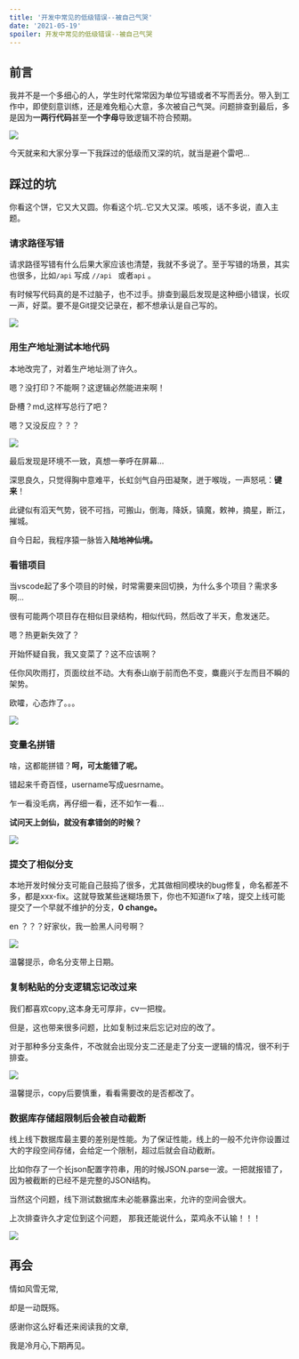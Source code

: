 ```yaml
---
title: '开发中常见的低级错误--被自己气哭'
date: '2021-05-19'
spoiler: 开发中常见的低级错误--被自己气哭
---
```


## 前言

我并不是一个多细心的人，学生时代常常因为单位写错或者不写而丢分。带入到工作中，即使刻意训练，还是难免粗心大意，多次被自己气哭。问题排查到最后，多是因为**一两行代码**甚至**一个字母**导致逻辑不符合预期。



![](https://img-blog.csdnimg.cn/20210517225512996.png)


今天就来和大家分享一下我踩过的低级而又深的坑，就当是避个雷吧...


## 踩过的坑

你看这个饼，它又大又圆。你看这个坑..它又大又深。咳咳，话不多说，直入主题。

### 请求路径写错


请求路径写错有什么后果大家应该也清楚，我就不多说了。至于写错的场景，其实也很多，比如`/api` 写成  `//api ` 或者`api` 。

有时候写代码真的是不过脑子，也不过手。排查到最后发现是这种细小错误，长叹一声，好菜。要不是Git提交记录在，都不想承认是自己写的。

![](https://img-blog.csdnimg.cn/20210517225116333.png)


###  用生产地址测试本地代码

本地改完了，对着生产地址测了许久。

嗯？没打印？不能啊？这逻辑必然能进来啊！

卧槽？md,这样写总行了吧？

嗯？又没反应？？？

![](https://img-blog.csdnimg.cn/2021051722540984.png)

最后发现是环境不一致，真想一拳呼在屏幕...

深思良久，只觉得胸中意难平，长虹剑气自丹田凝聚，迸于喉咙，一声怒吼：**键来**！

 此键似有滔天气势，锐不可挡，可搬山，倒海，降妖，镇魔，敕神，摘星，断江，摧城。

自今日起，我程序猿一脉皆入**陆地神仙境。**

### 看错项目

当vscode起了多个项目的时候，时常需要来回切换，为什么多个项目？需求多啊... 

很有可能两个项目存在相似目录结构，相似代码，然后改了半天，愈发迷茫。

嗯？热更新失效了？

开始怀疑自我，我又变菜了？这不应该啊？

任你风吹雨打，页面纹丝不动。大有泰山崩于前而色不变，麋鹿兴于左而目不瞬的架势。

欧嚯，心态炸了。。。

![](https://img-blog.csdnimg.cn/20210517230706962.png)

### 变量名拼错

啥，这都能拼错？**呵，可太能错了呢。**

错起来千奇百怪，username写成uesrname。

乍一看没毛病，再仔细一看，还不如乍一看...

**试问天上剑仙，就没有拿错剑的时候？**


![](https://img-blog.csdnimg.cn/20210517231155585.png)


###  提交了相似分支

本地开发时候分支可能自己鼓捣了很多，尤其做相同模块的bug修复，命名都差不多，都是xxx-fix。这就导致某些迷糊场景下，你也不知道fix了啥，提交上线可能提交了一个早就不维护的分支，**0 change。**

en ？？？好家伙，我一脸黑人问号啊？


![](https://img-blog.csdnimg.cn/20210517231415833.png?x-oss-process=image/watermark,type_ZmFuZ3poZW5naGVpdGk,shadow_10,text_aHR0cHM6Ly9ibG9nLmNzZG4ubmV0L3FxXzQyODEzNDkx,size_16,color_FFFFFF,t_70)

温馨提示，命名分支带上日期。

### 复制粘贴的分支逻辑忘记改过来

我们都喜欢copy,这本身无可厚非，cv一把梭。

但是，这也带来很多问题，比如复制过来后忘记对应的改了。

对于那种多分支条件，不改就会出现分支二还是走了分支一逻辑的情况，很不利于排查。

![](https://img-blog.csdnimg.cn/20210517231735362.png)

温馨提示，copy后要慎重，看看需要改的是否都改了。



### 数据库存储超限制后会被自动截断


线上线下数据库最主要的差别是性能。为了保证性能，线上的一般不允许你设置过大的字段空间存储，会给定一个限制，超过后就会自动截断。

比如你存了一个长json配置字符串，用的时候JSON.parse一波。一把就报错了，因为被截断的已经不是完整的JSON结构。

当然这个问题，线下测试数据库未必能暴露出来，允许的空间会很大。

上次排查许久才定位到这个问题， 那我还能说什么，菜鸡永不认输！！！

![](https://img-blog.csdnimg.cn/20210517232159169.png)

## 再会

情如风雪无常,

却是一动既殇。

感谢你这么好看还来阅读我的文章,

我是冷月心,下期再见。